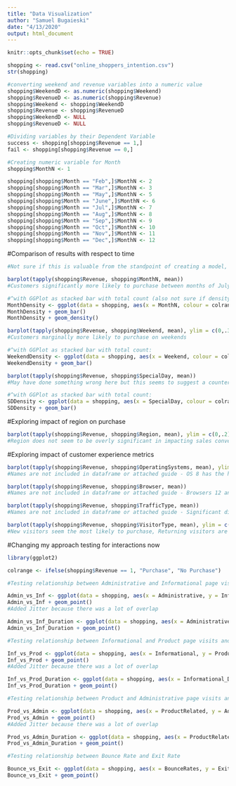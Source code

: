 ```yaml
---
title: "Data Visualization"
author: "Samuel Bugaieski"
date: "4/13/2020"
output: html_document
---
```


```r
knitr::opts_chunk$set(echo = TRUE)
```

```r
shopping <- read.csv("online_shoppers_intention.csv")
str(shopping)

#converting weekend and revenue variables into a numeric value
shopping$WeekendD <- as.numeric(shopping$Weekend)
shopping$RevenueD <- as.numeric(shopping$Revenue)
shopping$Weekend <- shopping$WeekendD
shopping$Revenue <- shopping$RevenueD
shopping$WeekendD <- NULL
shopping$RevenueD <- NULL

#Dividing variables by their Dependent Variable
success <- shopping[shopping$Revenue == 1,]
fail <- shopping[shopping$Revenue == 0,]

#Creating numeric variable for Month
shopping$MonthN <- 1

shopping[shopping$Month == "Feb",]$MonthN <- 2
shopping[shopping$Month == "Mar",]$MonthN <- 3
shopping[shopping$Month == "May",]$MonthN <- 5
shopping[shopping$Month == "June",]$MonthN <- 6
shopping[shopping$Month == "Jul",]$MonthN <- 7
shopping[shopping$Month == "Aug",]$MonthN <- 8
shopping[shopping$Month == "Sep",]$MonthN <- 9
shopping[shopping$Month == "Oct",]$MonthN <- 10
shopping[shopping$Month == "Nov",]$MonthN <- 11
shopping[shopping$Month == "Dec",]$MonthN <- 12

```

#Comparison of results with respect to time

```r
#Not sure if this is valuable from the standpoint of creating a model, but evaluating effect of timeframes on sales conversion

barplot(tapply(shopping$Revenue, shopping$MonthN, mean))
#Customers significantly more likely to purchase between months of July and November

#^with GGPlot as stacked bar with total count (also not sure if density graph is helpful here):
MonthDensity <- ggplot(data = shopping, aes(x = MonthN, colour = colrange))
MonthDensity + geom_bar()
MonthDensity + geom_density()

barplot(tapply(shopping$Revenue, shopping$Weekend, mean), ylim = c(0,.3))
#Customers marginally more likely to purchase on weekends

#^with GGPlot as stacked bar with total count:
WeekendDensity <- ggplot(data = shopping, aes(x = Weekend, colour = colrange))
WeekendDensity + geom_bar()

barplot(tapply(shopping$Revenue, shopping$SpecialDay, mean))
#May have done something wrong here but this seems to suggest a counterintuitive trend towards buying around special days

#^with GGPlot as stacked bar with total count:
SDDensity <- ggplot(data = shopping, aes(x = SpecialDay, colour = colrange))
SDDensity + geom_bar()

```

#Exploring impact of region on purchase
```r
barplot(tapply(shopping$Revenue, shopping$Region, mean), ylim = c(0,.2))
#Region does not seem to be overly significant in impacting sales conversion

```

#Exploring impact of customer experience metrics
```r
barplot(tapply(shopping$Revenue, shopping$OperatingSystems, mean), ylim = c(0,.25))
#Names are not included in dataframe or attached guide - OS 8 has the highest sales conversion by a small margin and OS 3 and 6 are notably lower than the average

barplot(tapply(shopping$Revenue, shopping$Browser, mean))
#Names are not included in dataframe or attached guide - Browsers 12 and 13 have the highest sales conversion by a decent margin and Browsers 3 and 6 are notably lower than the average

barplot(tapply(shopping$Revenue, shopping$TrafficType, mean))
#Names are not included in dataframe or attached guide - Significant difference in sales turnover across different types of traffic.

barplot(tapply(shopping$Revenue, shopping$VisitorType, mean), ylim = c(0,.25))
#New visitors seem the most likely to purchase, Returning visitors are least likely

```

#Changing my approach testing for interactions now

```r
library(ggplot2)

colrange <- ifelse(shopping$Revenue == 1, "Purchase", "No Purchase")

#Testing relationship between Administrative and Informational page visits and duration

Admin_vs_Inf <- ggplot(data = shopping, aes(x = Administrative, y = Informational, colour = colrange))  + geom_jitter(alpha = 0.5)
Admin_vs_Inf + geom_point()
#Added Jitter because there was a lot of overlap

Admin_vs_Inf_Duration <- ggplot(data = shopping, aes(x = Administrative_Duration, y = Informational_Duration, colour = colrange))
Admin_vs_Inf_Duration + geom_point()

#Testing relationship between Informational and Product page visits and duration

Inf_vs_Prod <- ggplot(data = shopping, aes(x = Informational, y = ProductRelated, colour = colrange)) + geom_jitter(alpha = 0.5)
Inf_vs_Prod + geom_point()
#Added Jitter because there was a lot of overlap

Inf_vs_Prod_Duration <- ggplot(data = shopping, aes(x = Informational_Duration, y = ProductRelated_Duration, colour = colrange))
Inf_vs_Prod_Duration + geom_point()

#Testing relationship between Product and Administrative page visits and duration

Prod_vs_Admin <- ggplot(data = shopping, aes(x = ProductRelated, y = Administrative, colour = colrange)) + geom_jitter(alpha = 0.5)
Prod_vs_Admin + geom_point()
#Added Jitter because there was a lot of overlap

Prod_vs_Admin_Duration <- ggplot(data = shopping, aes(x = ProductRelated_Duration, y = Administrative_Duration, colour = colrange))
Prod_vs_Admin_Duration + geom_point()

#Testing relationship between Bounce Rate and Exit Rate

Bounce_vs_Exit <- ggplot(data = shopping, aes(x = BounceRates, y = ExitRates, colour = colrange))
Bounce_vs_Exit + geom_point()

```







